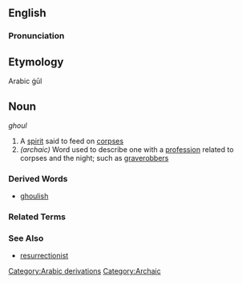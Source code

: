 ==English==

===Pronunciation===
{{substub}}

==Etymology==
Arabic ġūl

==Noun==
''ghoul''

# A [[spirit]] said to feed on [[corpse]]s
# ''(archaic)'' Word used to describe one with a [[profession]] related to corpses and the night; such as [[graverobber]]s

===Derived Words===
*[[ghoulish]]

===Related Terms===
{{substub}}

===See Also===
* [[resurrectionist]]

[[Category:Arabic derivations]]
[[Category:Archaic]]
